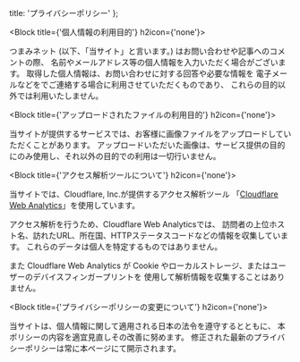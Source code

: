 
  title: 'プライバシーポリシー'
};

<Title title={'プライバシーポリシー'}>
  2023年12月6日改訂
</Title>

<Block title={'個人情報の利用目的'} h2icon={'none'}>

  つまみネット (以下、「当サイト」と言います。) はお問い合わせや記事へのコメントの際、
  名前やメールアドレス等の個人情報を入力いただく場合がございます。
  取得した個人情報は、お問い合わせに対する回答や必要な情報を
  電子メールなどをでご連絡する場合に利用させていただくものであり、
  これらの目的以外では利用いたしません。

</Block>

<Block title={'アップロードされたファイルの利用目的'} h2icon={'none'}>

  当サイトが提供するサービスでは、お客様に画像ファイルをアップロードしていただくことがあります。
  アップロードいただいた画像は、サービス提供の目的にのみ使用し、それ以外の目的での利用は一切行いません。

</Block>

<Block title={'アクセス解析ツールについて'} h2icon={'none'}>

  当サイトでは、Cloudflare, Inc.が提供するアクセス解析ツール
  「[Cloudflare Web Analytics](https://www.cloudflare.com/ja-jp/web-analytics/)」を使用しています。

  アクセス解析を行うため、Cloudflare Web Analyticsでは、
  訪問者の上位ホスト名、訪れたURL、所在国、HTTPステータスコードなどの情報を収集しています。
  これらのデータは個人を特定するものではありません。

  また Cloudflare Web Analytics が Cookie やローカルストレージ、またはユーザーのデバイスフィンガープリントを
  使用して解析情報を収集することはありません。

</Block>

<Block title={'プライバシーポリシーの変更について'} h2icon={'none'}>

  当サイトは、個人情報に関して適用される日本の法令を遵守するとともに、
  本ポリシーの内容を適宜見直しその改善に努めます。
  修正された最新のプライバシーポリシーは常に本ページにて開示されます。

</Block>

